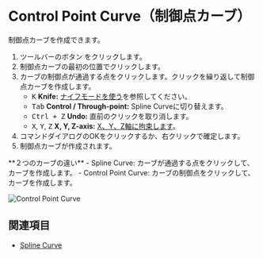 
# Control Point Curve（制御点カーブ）

<Reference shortcut="" command="Control Point Curve" button="ツールバー" />

制御点カーブを作成できます。

1. ツールバーのボタン <ButtonIcon type="button-control-point-curve" /> をクリックします。
2. 制御点カーブの最初の位置でクリックします。
3. カーブの制御点が通過する点をクリックします。クリックを繰り返して制御点カーブを作成します。
   - <kbd>K</kbd> **Knife:** [ナイフモードを使う](./sketching-essentials#use-knife-mode)を参照してください。
   - <kbd>Tab</kbd> **Control / Through-point:** Spline Curveに切り替えます。
   - <kbd>Ctrl + Z</kbd> **Undo:** 直前のクリックを取り消します。
   - <kbd>X</kbd>, <kbd>Y</kbd>, <kbd>Z</kbd> **X, Y, Z-axis:** [X、Y、Z軸に拘束します](./sketching-essentials#constrain-to-the-x-y-or-z-axis)。
4. コマンドダイアログのOKをクリックするか、右クリックで確定します。
5. 制御点カーブが作成されます。

<Callout type="info" emoji="💡">
**２つのカーブの違い**
- Spline Curve: カーブが通過する点をクリックして、カーブを作成します。
- Control Point Curve: カーブの制御点をクリックして、カーブを作成します。
</Callout>

![Control Point Curve](/img/control-point-curve.gif)

## 関連項目
- [Spline Curve](./spline-curve)




